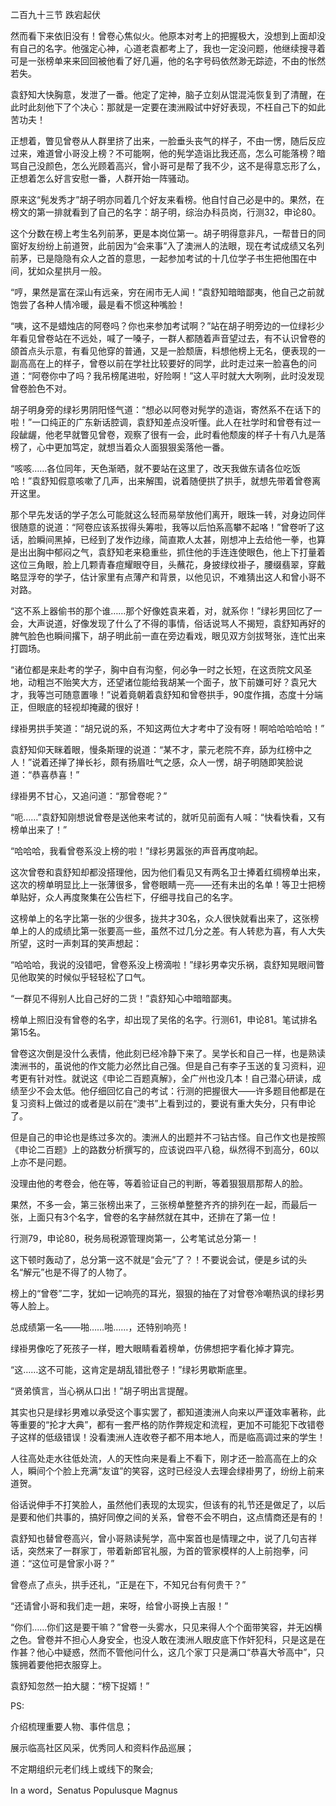 

二百九十三节 跌宕起伏

然而看下来依旧没有！曾卷心焦似火。他原本对考上的把握极大，没想到上面却没有自己的名字。他强定心神，心道老袁都考上了，我也一定没问题，他继续搜寻着可是一张榜单来来回回被他看了好几遍，他的名字号码依然渺无踪迹，不由的怅然若失。

袁舒知大快胸意，发泄了一番。他定了定神，脑子立刻从馄混沌恢复到了清醒，在此时此刻他下了个决心：那就是一定要在澳洲殿试中好好表现，不枉自己下的如此苦功夫！

正想着，瞥见曾卷从人群里挤了出来，一脸垂头丧气的样子，不由一愣，随后反应过来，难道曾小哥没上榜？不可能啊，他的髡学造诣比我还高，怎么可能落榜？暗骂自己没颜色，怎么光顾着高兴，曾小哥可是帮了我不少，这不是得意忘形了么，正想着怎么好言安慰一番，人群开始一阵骚动。

原来这“髡发秀才”胡子明亦同着几个好友来看榜。他自忖自己必是中的。果然，在榜文的第一排就看到了自己的名字：胡子明，综治办科员岗，行测32，申论80。

这个分数在榜上考生名列前茅，更是本岗位第一。胡子明得意非凡，一帮昔日的同窗好友纷纷上前道贺，此前因为“会来事”入了澳洲人的法眼，现在考试成绩又名列前茅，已是隐隐有众人之首的意思，一起参加考试的十几位学子书生把他围在中间，犹如众星拱月一般。

“哼，果然是富在深山有远亲，穷在闹市无人闻！”袁舒知暗暗鄙夷，他自己之前就饱尝了各种人情冷暖，最是看不惯这种嘴脸！

“咦，这不是蜡烛店的阿卷吗？你也来参加考试啊？”站在胡子明旁边的一位绿衫少年看见曾卷站在不远处，喊了一嗓子，一群人都随着声音望过去，有不认识曾卷的颌首点头示意，有看见他穿的普通，又是一脸颓唐，料想他榜上无名，便表现的一副高高在上的样子，曾卷以前在学社比较要好的同学，此时走过来一脸喜色的问道：“阿卷你中了吗？我吊榜尾进啦，好险啊！”这人平时就大大咧咧，此时没发现曾卷脸色不对。

胡子明身旁的绿衫男阴阳怪气道：“想必以阿卷对髡学的造诣，寄然系不在话下的啦！”一口纯正的广东新话腔调，袁舒知差点没听懂。此人在社学时和曾卷有过一段龇龌，他老早就瞥见曾卷，观察了很有一会，此时看他颓废的样子十有八九是落榜了，心中更加笃定，就想当着众人面狠狠奚落他一番。

“咳咳……各位同年，天色渐晒，就不要站在这里了，改天我做东请各位吃饭哈！”袁舒知假意咳嗽了几声，出来解围，说着随便拱了拱手，就想先带着曾卷离开这里。

那个早先发话的学子怎么可能就这么轻而易举放他们离开，眼珠一转，对身边同伴很随意的说道：“阿卷应该系拔得头筹啦，我等以后怕系高攀不起咯！”曾卷听了这话，脸瞬间黑掉，已经到了发作边缘，简直欺人太甚，刚想冲上去给他一拳，也算是出出胸中郁闷之气，袁舒知老来稳重些，抓住他的手连连使眼色，他上下打量着这位三角眼，脸上几颗青春痘耀眼夺目，头蘸花，身披绿纹褂子，腰缀翡翠，穿戴略显浮夸的学子，估计家里有点薄产和背景，以他见识，不难猜出这人和曾小哥不对路。

“这不系上器偷书的那个谁……那个好像姓袁来着，对，就系你！”绿衫男回忆了一会，大声说道，好像发现了什么了不得的事情，俗话说骂人不揭短，袁舒知再好的脾气脸色也瞬间撂下，胡子明此前一直在旁边看戏，眼见双方剑拔弩张，连忙出来打圆场。

“诸位都是来赴考的学子，胸中自有沟壑，何必争一时之长短，在这贡院文风圣地，动粗岂不贻笑大方，还望诸位能给我胡某一个面子，放下前嫌可好？袁兄大才，我等岂可随意置喙！”说着竟朝着袁舒知和曾卷拱手，90度作揖，态度十分端正，但眼底的轻视却掩藏的很好！

绿褂男拱手笑道：“胡兄说的系，不知这两位大才考中了没有呀！啊哈哈哈哈哈！”

袁舒知仰天眯着眼，慢条斯理的说道：“某不才，蒙元老院不弃，舔为红榜中之人！”说着还掸了掸长衫，颇有扬眉吐气之感，众人一愣，胡子明随即笑脸说道：“恭喜恭喜！”

绿褂男不甘心，又追问道：“那曾卷呢？”

“呃……”袁舒知刚想说曾卷是送他来考试的，就听见前面有人喊：“快看快看，又有榜单出来了！”

“哈哈哈，我看曾卷系没上榜的啦！”绿衫男嚣张的声音再度响起。

这次曾卷和袁舒知却都没搭理他，因为他们看见又有两名卫士捧着红绸榜单出来，这次的榜单明显比上一张薄很多，曾卷眼睛一亮——还有未出的名单！等卫士把榜单贴好，众人再度聚集在公告栏下，仔细寻找自己的名字。

这榜单上的名字比第一张的少很多，拢共才30名，众人很快就看出来了，这张榜单上的人的成绩比第一张要高一些，虽然不过几分之差。有人转悲为喜，有人大失所望，这时一声刺耳的笑声想起：

“哈哈哈，我说的没错吧，曾卷系没上榜滴啦！”绿衫男幸灾乐祸，袁舒知晃眼间瞥见他取笑的时候似乎轻轻松了口气。

“一群见不得别人比自己好的二货！”袁舒知心中暗暗鄙夷。

榜单上照旧没有曾卷的名字，却出现了吴佲的名字。行测61，申论81。笔试排名第15名。

曾卷这次倒是没什么表情，他此刻已经冷静下来了。吴学长和自己一样，也是熟读澳洲书的，虽说他的作文能力必然比自己强。但是自己有李子玉送的复习资料，迎考更有针对性。就说这《申论二百题真解》，全广州也没几本！自己潜心研读，成绩至少不会太低。他仔细回忆自己的考试：行测的把握很大――许多题目他都是在复习资料上做过的或者是以前在“澳书”上看到过的，要说有重大失分，只有申论了。

但是自己的申论也是练过多次的。澳洲人的出题并不刁钻古怪。自己作文也是按照《申论二百题》上的路数分析撰写的，应该说四平八稳，纵然得不到高分，60以上亦不是问题。

没理由他的考卷会，他在等，等着验证自己的判断，等着狠狠扇那帮人的脸。

果然，不多一会，第三张榜出来了，三张榜单整整齐齐的排列在一起，而最后一张，上面只有3个名字，曾卷的名字赫然就在其中，还排在了第一位！

行测79，申论80，税务局税源管理岗第一，公考笔试总分第一！

这下顿时轰动了，总分第一这不就是“会元”了？！不要说会试，便是乡试的头名“解元”也是不得了的人物了。

榜上的“曾卷”二字，犹如一记响亮的耳光，狠狠的抽在了对曾卷冷嘲热讽的绿衫男等人脸上。

总成绩第一名――啪……啪……，还特别响亮！

绿褂男像吃了死孩子一样，瞪大眼睛看着榜单，仿佛想把字看化掉才算完。

“这……这不可能，这肯定是胡乱错批卷子！”绿衫男歇斯底里。

“贤弟慎言，当心祸从口出！”胡子明出言提醒。

其实也只是绿衫男难以承受这个事实罢了，都知道澳洲人向来以严谨效率著称，此等重要的“抡才大典”，都有一套严格的防作弊规定和流程，更加不可能犯下改错卷子这样的低级错误！没看澳洲人连收卷子都不用本地人，而是临高调过来的学生！

人往高处走水往低处流，人的天性向来是看上不看下，刚才还一脸高高在上的众人，瞬间个个脸上充满“友谊”的笑容，这时已经没人去理会绿褂男了，纷纷上前来道贺。

俗话说伸手不打笑脸人，虽然他们表现的太现实，但该有的礼节还是做足了，以后是要和他们共事的，搞好同僚之间的关系，曾卷不会不明白，这点情商还是有的！

袁舒知也替曾卷高兴，曾小哥熟读髡学，高中案首也是情理之中，说了几句吉祥话，突然来了一群家丁，带着新郎官礼服，为首的管家模样的人上前抱拳，问道：“这位可是曾家小哥？”

曾卷点了点头，拱手还礼，“正是在下，不知兄台有何贵干？”

“还请曾小哥和我们走一趟，来呀，给曾小哥换上吉服！”

“你们……你们这是要干嘛？”曾卷一头雾水，只见来得人个个面带笑容，并无凶横之色。曾卷并不担心人身安全，也没人敢在澳洲人眼皮底下作奸犯科，只是这是在作甚？他心中疑惑，然而不管他问什么，这几个家丁只是满口“恭喜大爷高中”，只簇拥着要他把衣服穿上。

袁舒知忽然一拍大腿：“榜下捉婿！”

PS:

介绍梳理重要人物、事件信息；

展示临高社区风采，优秀同人和资料作品巡展；

不定期组织元老们线上或线下的聚会;

In a word，Senatus Populusque Magnus

